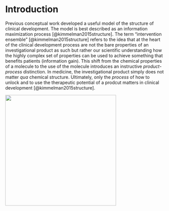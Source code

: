 # Introduction



Previous conceptual work developed a useful model of the structure of clinical development. The model is best described as an information maximization process [@kimmelman2015structure]. The term "intervention ensemble" [@kimmelman2015structure] refers to the idea that at the heart of the clinical development process are not the bare properties of an investigational product as such but rather our scientific understanding how the highly complex set of properties can be used to achieve something that benefits patients (information gain). This shift from the chemical properties of a molecule to the use of the molecule introduces an instructive *product*-*process* distinction. In medicine, the investigational product simply does not matter *qua* chemical structure. Ultimately, only the *process* of how to unlock and to use the therapeutic potential of a prodcut matters in clinical development [@kimmelman2015structure].

![](https://media.giphy.com/media/niL4NM57bz2gw/giphy.gif){width=350px}